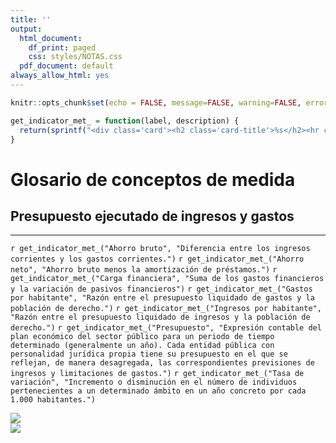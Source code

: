 ```yaml
---
title: ''
output:
  html_document:
    df_print: paged
    css: styles/NOTAS.css
  pdf_document: default
always_allow_html: yes
---
```


```r
knitr::opts_chunk$set(echo = FALSE, message=FALSE, warning=FALSE, error=FALSE)
```

```r
get_indicator_met_ = function(label, description) {
  return(sprintf("<div class='card'><h2 class='card-title'>%s</h2><hr class='separator'/><p class='card-text'>%s</p></div>", label, description))
}
```

<!-- HTML -->
<h1>Glosario de conceptos de medida</h1>
<h2>Presupuesto ejecutado de ingresos y gastos</h2>
<hr>

<div class="row highlight card-columns-3">
  `r get_indicator_met_("Ahorro bruto", "Diferencia entre los ingresos corrientes y los gastos corrientes.")`
  `r get_indicator_met_("Ahorro neto", "Ahorro bruto menos la amortización de préstamos.")`
  `r get_indicator_met_("Carga financiera", "Suma de los gastos financieros y la variación de pasivos financieros")`
  `r get_indicator_met_("Gastos por habitante", "Razón entre el presupuesto liquidado de gastos y la población de derecho.")`
  `r get_indicator_met_("Ingresos por habitante", "Razón entre el presupuesto liquidado de ingresos y la población de derecho.")`
  `r get_indicator_met_("Presupuesto", "Expresión contable del plan económico del sector público para un periodo de tiempo determinado (generalmente un año). Cada entidad pública con personalidad jurídica propia tiene su presupuesto en el que se reflejan, de manera desagregada, las correspondientes previsiones de ingresos y limitaciones de gastos.")`
  `r get_indicator_met_("Tasa de variación", "Incremento o disminución en el número de individuos pertenecientes a un determinado ámbito en un año concreto por cada 1.000 habitantes.")`
</div>


<div class="row logos">
  <div class="column"><img class="logo-istac" src="img/logo_istac.png"/></div>
  <div class="column"><img class="logo-fecam" src="img/fecam.jpeg" /></div>
</div>
